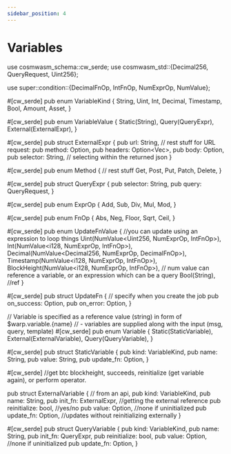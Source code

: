 ```yaml
---
sidebar_position: 4
---
```

# Variables 

use cosmwasm_schema::cw_serde;
use cosmwasm_std::{Decimal256, QueryRequest, Uint256};

use super::condition::{DecimalFnOp, IntFnOp, NumExprOp, NumValue};

#[cw_serde]
pub enum VariableKind {
    String,
    Uint,
    Int,
    Decimal,
    Timestamp,
    Bool,
    Amount,
    Asset,
}

#[cw_serde]
pub enum VariableValue {
    Static(String),
    Query(QueryExpr),
    External(ExternalExpr),
}

#[cw_serde]
pub struct ExternalExpr {
    pub url: String, // rest stuff for URL request:
    pub method: Option<Method>, 
    pub headers: Option<Vec<String>>,
    pub body: Option<String>,
    pub selector: String, // selecting within the returned json
}

#[cw_serde]
pub enum Method { // rest stuff
    Get,
    Post,
    Put,
    Patch,
    Delete,
}

#[cw_serde]
pub struct QueryExpr {
    pub selector: String,
    pub query: QueryRequest<String>,
}

#[cw_serde]
pub enum ExprOp {
    Add,
    Sub,
    Div,
    Mul,
    Mod,
}

#[cw_serde]
pub enum FnOp {
    Abs,
    Neg,
    Floor,
    Sqrt,
    Ceil,
}

#[cw_serde]
pub enum UpdateFnValue { //you can update using an expression to loop things
    Uint(NumValue<Uint256, NumExprOp, IntFnOp>),
    Int(NumValue<i128, NumExprOp, IntFnOp>),
    Decimal(NumValue<Decimal256, NumExprOp, DecimalFnOp>),
    Timestamp(NumValue<i128, NumExprOp, IntFnOp>),
    BlockHeight(NumValue<i128, NumExprOp, IntFnOp>), // num value can reference a variable, or an expression which can be a query
    Bool(String), //ref
}

#[cw_serde]
pub struct UpdateFn { // specify when you create the job
    pub on_success: Option<UpdateFnValue>,
    pub on_error: Option<UpdateFnValue>,
}

// Variable is specified as a reference value (string) in form of $warp.variable.{name}
// - variables are supplied along with the input (msg, query, template)
#[cw_serde]
pub enum Variable {
    Static(StaticVariable),
    External(ExternalVariable),
    Query(QueryVariable),
}

#[cw_serde]
pub struct StaticVariable {
    pub kind: VariableKind,
    pub name: String,
    pub value: String,
    pub update_fn: Option<UpdateFn>,
}

#[cw_serde] //get btc blockheight, succeeds, reinitialize (get variable again), or perform operator. 

pub struct ExternalVariable { // from an api, 
    pub kind: VariableKind,
    pub name: String,
    pub init_fn: ExternalExpr, //getting the external reference
    pub reinitialize: bool, //yes/no
    pub value: Option<String>, //none if uninitialized
    pub update_fn: Option<UpdateFn>, //updates without reinitializing externally
}


#[cw_serde]
pub struct QueryVariable {
    pub kind: VariableKind,
    pub name: String,
    pub init_fn: QueryExpr,
    pub reinitialize: bool,
    pub value: Option<String>, //none if uninitialized
    pub update_fn: Option<UpdateFn>,
}
